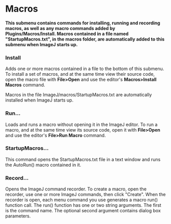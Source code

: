 = Macros =

'''This submenu contains commands for installing, running and recording macros, as well as any macro commands added by Plugins/Macros/Install. Macros contained in a file named "StartupMacros.txt", in the macros folder, are automatically added to this submenu when ImageJ starts up.'''

=== Install ===

Adds one or more macros contained in a file to the bottom of this submenu. To install a set of macros, and at the same time view their source code, open the macro file with '''File>Open''' and use the editor's '''Macros>Install Macros''' command.

Macros in the file ImageJ/macros/StartupMacros.txt are automatically installed when ImageJ starts up.

=== Run... ===

Loads and runs a macro without opening it in the ImageJ editor. To run a macro, and at the same time view its source code, open it with '''File>Open''' and use the editor's '''File>Run Macro''' command.

=== StartupMacros... ===

This command opens the StartupMacros.txt file in a text window and runs the AutoRun() macro contained in it.

=== Record... ===

Opens the ImageJ command recorder. To create a macro, open the recorder, use one or more ImageJ commands, then click "Create". When the recorder is open, each menu command you use generates a macro run() function call. The run() function has one or two string arguments. The first is the command name. The optional second argument contains dialog box parameters.
